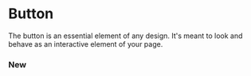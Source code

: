 
# Button

The button is an essential element of any design. It's meant to look and behave as an interactive element of your page. 

<!-- ### Basic Button

The button is available in different styles.

<Canvas>
    <Story id="components-button--basic" />
</Canvas> -->

### New

<Canvas>
    <Story id="components-button--new" />
</Canvas>

<Canvas>
    <Story id="components-button--compositions" />
</Canvas>

<!-- ### Sizes

The button comes in different sizes.

<Canvas>
    <Story id="components-button--size" />
</Canvas>

### Button group 

<Canvas>
    <Story id="components-button--grouped" />
</Canvas>

### States

#### Disabled state

<Canvas>
    <Story id="components-button--disabled" />
</Canvas>

#### Loading state

<Canvas>
    <Story id="components-button--loading" />
</Canvas> -->

<Primary />

<ArgsTable story={PRIMARY_STORY} />
